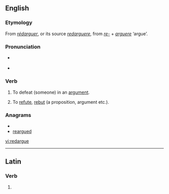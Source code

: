 ==English==

===Etymology===
From {{etyl|fr}} ''[[rédarguer]]'', or its source {{etyl|la}} ''[[redarguere]]'', from ''[[re-]]'' + ''[[arguere]]'' ‘argue’.

===Pronunciation===
* {{a|UK}} {{IPA|/ɹɛˈdɑːɡjuː/}}
* <!-- {{a|US}} {{IPA|/ɻɛˈdɑɻɡjuː/}}-->

===Verb===
{{en-verb|redargu|es}}

# {{context|Scotland|transitive}} To defeat (someone) in an [[argument]].
# {{context|Scotland|transitive}} To [[refute]], [[rebut]] (a proposition, argument etc.).

===Anagrams===
* {{alphagram|adeegrru}}
* [[reargued#English|reargued]]

[[vi:redargue]]

----
==Latin==

===Verb===
{{la-verb-form|redargue}}

# {{conjugation of|redarguo|redarguō|2|s|pres|act|imp|lang=la}}
{{count page|[[Wiktionary:Page count]]}}
{{rfc-auto}}